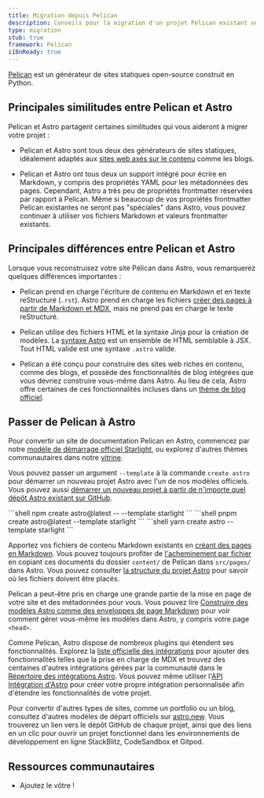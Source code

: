```yaml
---
title: Migration depuis Pelican
description: Conseils pour la migration d'un projet Pelican existant vers Astro
type: migration
stub: true
framework: Pelican
i18nReady: true
---
```



[Pelican](https://getpelican.com) est un générateur de sites statiques open-source construit en Python.

## Principales similitudes entre Pelican et Astro

Pelican et Astro partagent certaines similitudes qui vous aideront à migrer votre projet :

- Pelican et Astro sont tous deux des générateurs de sites statiques, idéalement adaptés aux [sites web axés sur le contenu](/fr/concepts/why-astro/#axé-sur-le-contenu) comme les blogs.

- Pelican et Astro ont tous deux un support intégré pour écrire en Markdown, y compris des propriétés YAML pour les métadonnées des pages. Cependant, Astro a très peu de propriétés frontmatter réservées par rapport à Pelican. Même si beaucoup de vos propriétés frontmatter Pelican existantes ne seront pas "spéciales" dans Astro, vous pouvez continuer à utiliser vos fichiers Markdown et valeurs frontmatter existants.

## Principales différences entre Pelican et Astro

Lorsque vous reconstruisez votre site Pélican dans Astro, vous remarquerez quelques différences importantes :

- Pelican prend en charge l'écriture de contenu en Markdown et en texte reStructuré (`.rst`). Astro prend en charge les fichiers [créer des pages à partir de Markdown et MDX](/fr/guides/markdown-content/), mais ne prend pas en charge le texte reStructuré.

- Pelican utilise des fichiers HTML et la syntaxe Jinja pour la création de modèles. La [syntaxe Astro](/fr/basics/astro-components/) est un ensemble de HTML semblable à JSX. Tout HTML valide est une syntaxe `.astro` valide.

- Pelican a été conçu pour construire des sites web riches en contenu, comme des blogs, et possède des fonctionnalités de blog intégrées que vous devriez construire vous-même dans Astro. Au lieu de cela, Astro offre certaines de ces fonctionnalités incluses dans un [thème de blog officiel](https://github.com/withastro/astro/tree/latest/examples/blog).

## Passer de Pelican à Astro

Pour convertir un site de documentation Pelican en Astro, commencez par notre [modèle de démarrage officiel Starlight](https://starlight.astro.build), ou explorez d'autres thèmes communautaires dans notre [vitrine](https://astro.build/themes/).

Vous pouvez passer un argument `--template` à la commande `create astro` pour démarrer un nouveau projet Astro avec l'un de nos modèles officiels. Vous pouvez aussi [démarrer un nouveau projet à partir de n'importe quel dépôt Astro existant sur GitHub](/fr/install-and-setup/#utiliser-un-thème-ou-un-modèle-de-démarrage).

  <PackageManagerTabs>
    <Fragment slot="npm">
    ```shell
    npm create astro@latest -- --template starlight
    ```
    </Fragment>
    <Fragment slot="pnpm">
    ```shell
    pnpm create astro@latest --template starlight
    ```
    </Fragment>
    <Fragment slot="yarn">
    ```shell
    yarn create astro --template starlight
    ```
    </Fragment>
  </PackageManagerTabs>

Apportez vos fichiers de contenu Markdown existants en [créant des pages en Markdown](/fr/guides/markdown-content/). Vous pouvez toujours profiter de [l'acheminement par fichier](/fr/guides/routing/) en copiant ces documents du dossier `content/` de Pelican dans `src/pages/` dans Astro. Vous pouvez consulter [la structure du projet Astro](/fr/basics/project-structure/) pour savoir où les fichiers doivent être placés.

Pelican a peut-être pris en charge une grande partie de la mise en page de votre site et des métadonnées pour vous. Vous pouvez lire [Construire des modèles Astro comme des enveloppes de page Markdown](/fr/basics/layouts/#mises-en-page-markdown) pour voir comment gérer vous-même les modèles dans Astro, y compris votre page `<head>`.

Comme Pelican, Astro dispose de nombreux plugins qui étendent ses fonctionnalités. Explorez la [liste officielle des intégrations](/fr/guides/integrations-guide/) pour ajouter des fonctionnalités telles que la prise en charge de MDX et trouvez des centaines d'autres intégrations gérées par la communauté dans le [Répertoire des intégrations Astro](https://astro.build/integrations/). Vous pouvez même utiliser l'[API Intégration d'Astro](/fr/reference/integrations-reference/) pour créer votre propre intégration personnalisée afin d'étendre les fonctionnalités de votre projet.

Pour convertir d'autres types de sites, comme un portfolio ou un blog, consultez d'autres modèles de départ officiels sur [astro.new](https://astro.new). Vous trouverez un lien vers le dépôt GitHub de chaque projet, ainsi que des liens en un clic pour ouvrir un projet fonctionnel dans les environnements de développement en ligne StackBlitz, CodeSandbox et Gitpod.

## Ressources communautaires

- Ajoutez le vôtre !
